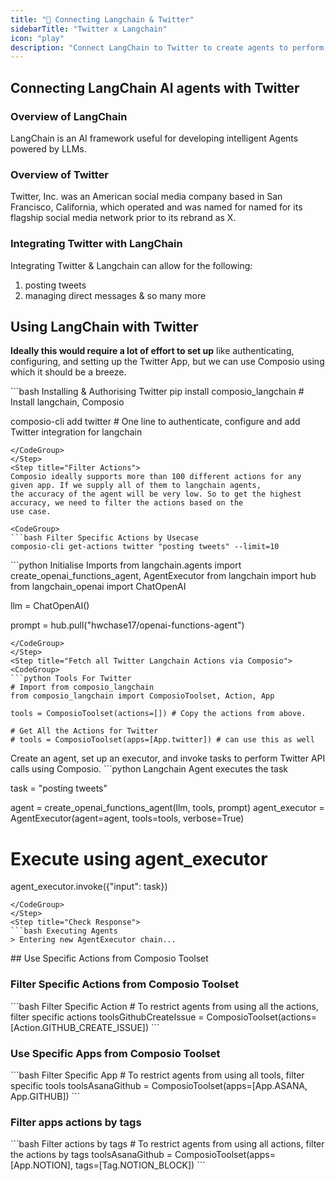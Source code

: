 ```yaml
---
title: "🚀 Connecting Langchain & Twitter"
sidebarTitle: "Twitter x Langchain"
icon: "play"
description: "Connect LangChain to Twitter to create agents to perform tasks using natural language"
---
```


## Connecting LangChain AI agents with Twitter

### Overview of LangChain

LangChain is an AI framework useful for developing intelligent Agents powered by LLMs.

### Overview of Twitter

Twitter, Inc. was an American social media company based in San Francisco, California, which operated and was named for named for its flagship social media network prior to its rebrand as X.

### Integrating Twitter with LangChain

Integrating Twitter & Langchain can allow for the following:

1. posting tweets
2. managing direct messages
& so many more

## Using LangChain with Twitter

<Steps>
<Step title="Setting Up the Environment">

**Ideally this would require a lot of effort to set up** like authenticating, configuring, and setting up the Twitter App, but we can use Composio using which it should be a breeze.

<CodeGroup>
```bash Installing & Authorising Twitter
pip install composio_langchain # Install langchain, Composio 

composio-cli add twitter # One line to authenticate, configure and add Twitter integration for langchain
```
</CodeGroup>
</Step>
<Step title="Filter Actions">
Composio ideally supports more than 100 different actions for any given app. If we supply all of them to langchain agents, 
the accuracy of the agent will be very low. So to get the highest accuracy, we need to filter the actions based on the 
use case.

<CodeGroup>
```bash Filter Specific Actions by Usecase
composio-cli get-actions twitter "posting tweets" --limit=10
```
</CodeGroup>

</Step>
<Step title="Import Base Packages">

<CodeGroup>
```python Initialise Imports
from langchain.agents import create_openai_functions_agent, AgentExecutor
from langchain import hub
from langchain_openai import ChatOpenAI


llm = ChatOpenAI()

prompt = hub.pull("hwchase17/openai-functions-agent")
```
</CodeGroup>
</Step>
<Step title="Fetch all Twitter Langchain Actions via Composio">
<CodeGroup>
```python Tools For Twitter
# Import from composio_langchain
from composio_langchain import ComposioToolset, Action, App

tools = ComposioToolset(actions=[]) # Copy the actions from above. 

# Get All the Actions for Twitter
# tools = ComposioToolset(apps=[App.twitter]) # can use this as well
```
</CodeGroup>
</Step>
<Step title="Execute the Agent">
Create an agent, set up an executor, and invoke tasks to perform Twitter API calls using Composio. 
<CodeGroup>
```python Langchain Agent executes the task

task = "posting tweets"

agent = create_openai_functions_agent(llm, tools, prompt)
agent_executor = AgentExecutor(agent=agent, tools=tools, verbose=True)

# Execute using agent_executor
agent_executor.invoke({"input": task})
```
</CodeGroup>
</Step>
<Step title="Check Response">
```bash Executing Agents
> Entering new AgentExecutor chain...
```
</Step>
</Steps>
## Use Specific Actions from Composio Toolset

### Filter Specific Actions from Composio Toolset

<CodeGroup>
```bash Filter Specific Action
# To restrict agents from using all the actions, filter specific actions
toolsGithubCreateIssue = ComposioToolset(actions=[Action.GITHUB_CREATE_ISSUE])
```
</CodeGroup>

### Use Specific Apps from Composio Toolset
<CodeGroup>
```bash Filter Specific App
# To restrict agents from using all tools, filter specific tools
toolsAsanaGithub = ComposioToolset(apps=[App.ASANA, App.GITHUB])
```
</CodeGroup>

### Filter apps actions by tags 
<CodeGroup>
```bash Filter actions by tags
# To restrict agents from using all actions, filter the actions by tags
toolsAsanaGithub = ComposioToolset(apps=[App.NOTION], tags=[Tag.NOTION_BLOCK])
```
</CodeGroup>

